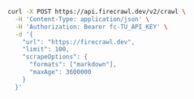 ```bash cURL
curl -X POST https://api.firecrawl.dev/v2/crawl \
  -H 'Content-Type: application/json' \
  -H 'Authorization: Bearer fc-TU_API_KEY' \
  -d '{
    "url": "https://firecrawl.dev",
    "limit": 100,
    "scrapeOptions": {
      "formats": ["markdown"],
      "maxAge": 3600000
    }
  }'
```
